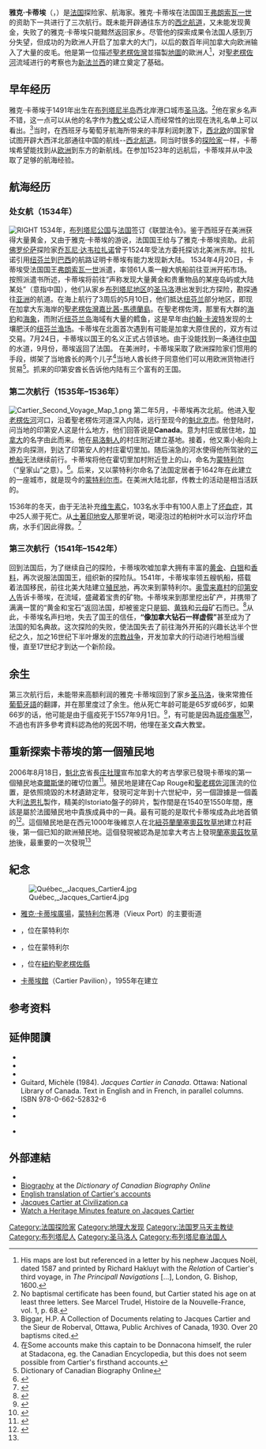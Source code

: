 {{noteTA
|T=zh-cn:雅克·卡蒂埃; zh-tw:雅克·卡蒂亞; zh-hk:澤·卡鐵耶;
|1=zh-cn:雅克·卡蒂埃; zh-tw:雅克·卡蒂亞; zh-hk:澤·卡鐵耶;
|2=zh-cn:卡蒂埃; zh-tw:卡蒂亞; zh-hk:卡鐵耶; 
|3=zh-cn:弗朗索瓦; zh-tw:法蘭索瓦;
}}
{{Infobox person
 | name             = 雅克·卡蒂埃
 | image            = Jacques Cartier 1851-1852.png
 | caption          = 卡蒂埃自画像，{{link-en|泰奥菲勒·阿梅尔|Théophile Hamel}}1844年创作
 | birth_date       = 1491年12月31日
 | birth_place      = {{flagicon image|Banniel Breizh 1.0.svg}} [[布列塔尼公国|布列塔尼公国]][[圣马洛|圣马洛]]
 | death_date       = {{death date and age|1557|9|1|1491|12|31}}
 | death_place      = {{flag|Kingdom of France|valois}}[[圣马洛|圣马洛]]
 | known_for        = 首位到访加拿大内陆的欧洲航海家
 | occupation       = 法国[[航海家|航海家]]和[[探险家|探险家]]
 | signature        = Jacques Cartier Signature.svg
}}
'''雅克·卡蒂埃'''（{{lang-fr|Jacques Cartier}}，{{bd|1491年|12月31日|1557年|9月1日|Cartier, Jacques}}）是[[法蘭西王國|法国]]探险家、航海家。雅克·卡蒂埃在法国国王[[弗朗索瓦一世_(法兰西)|弗朗索瓦一世]]的资助下一共进行了三次航行。既未能开辟通往东方的[[西北航道|西北航道]]，又未能发现黄金，失败了的雅克·卡蒂埃只能黯然返回家乡。尽管他的探索成果令法国人感到万分失望，但成功的为欧洲人开启了加拿大的大门，以后的数百年间加拿大向欧洲输入了大量的皮毛。他是第一位描述[[聖老楞佐灣|聖老楞佐灣]]並描製[[地圖|地圖]]的歐洲人<ref>His maps are lost but referenced in a letter by his nephew Jacques Noël, dated 1587 and printed by Richard Hakluyt with the ''Relation'' of Cartier's third voyage, in ''The Principall Navigations'' [...], London, G. Bishop, 1600.</ref>，对[[聖老楞佐河|聖老楞佐河]]流域进行的考察也为[[新法兰西|新法兰西]]的建立奠定了基础。

== 早年经历 ==
雅克·卡蒂埃于1491年出生在[[布列塔尼半岛|布列塔尼半岛]]西北岸港口城市[[圣马洛|圣马洛]]。<ref>No baptismal certificate has been found, but Cartier stated his age on at least three letters. See Marcel Trudel, Histoire de la Nouvelle-France, vol. 1, p. 68. </ref>他在家乡名声不错，这一点可以从他的名字作为[[教父|教父]]或公证人而经常性的出现在洗礼名单上可以看出。<ref>Biggar, H.P. A Collection of Documents relating to Jacques Cartier and the Sieur de Roberval, Ottawa, Public Archives of Canada, 1930. Over 20 baptisms cited.</ref>当时，在西班牙与葡萄牙航海所带来的丰厚利润刺激下，[[西北欧|西北欧]]的国家曾试图开辟大西洋北部通往中国的航线--[[西北航道|西北航道]]。同当时很多的[[探险家|探险家]]一样，卡蒂埃希望能找到从[[欧洲|欧洲]]到东方的新航线。在参加1523年的远航后，卡蒂埃并从中汲取了足够的航海经验。

== 航海经历 ==
=== 处女航（1534年） ===
[[File:Cartier_First_Voyage_Map_1.png|RIGHT]]
1534年，[[布列塔尼公国|布列塔尼公国]]与[[法国|法国]]签订《联盟法令》。鉴于西班牙在美洲获得大量黄金，又由于雅克·卡蒂埃的游说，法国国王给与了雅克·卡蒂埃资助。此前[[佛罗伦萨|佛罗伦萨]]探险家[[乔瓦尼·达韦拉扎诺|乔瓦尼·达韦拉扎诺]]曾于1524年受法方委托探访北美洲东岸。拉扎诺引用[[纽芬兰|纽芬兰]]到[[巴西|巴西]]的航路证明卡蒂埃有能力发现新大陆。
1534年4月20日，卡蒂埃受法国国王[[弗朗索瓦一世_(法兰西)|弗朗索瓦一世]]派遣，率领61人乘一艘大帆船前往亚洲开拓市场。按照派遣书所述，卡蒂埃将前往“声称发现大量黄金和贵重物品的某座岛屿或大陆某处”（意指中国），他们从家乡[[布列塔尼地区|布列塔尼地区]]的[[圣马洛|圣马洛]]港出发到北方探险，勘探通往[[亚洲|亚洲]]的航道。在海上航行了3周后的5月10日，他们抵达[[纽芬兰|纽芬兰]]部分地区，即现在加拿大东海岸的[[聖老楞佐灣|聖老楞佐灣]][[嘉比茜-馬德蘭島|嘉比茜-馬德蘭島]]。在聖老楞佐湾，那里有大群的[[海豹|海豹]]和[[海象|海象]]，而附近[[纽芬兰岛|纽芬兰岛]]海域有大量的鳕鱼，这是早年由[[约翰·卡波特|约翰·卡波特]]发现的土壤肥沃的[[纽芬兰渔场|纽芬兰渔场]]。卡蒂埃在{{le|沙勒尔湾|Chaleur Bay}}北面首次遇到有可能是加拿大原住民的{{link-en|米克马克人|Mi'kmaq}}，双方有过交易。7月24日，卡蒂埃以国王的名义正式占领该地。由于没能找到一条通往[[中国|中国]]的水道，9月份，蒂埃返回了法国。
在美洲时，卡蒂埃采取了欧洲探险家们惯用的手段，绑架了当地酋长的两个儿子<ref>在Some accounts make this captain to be Donnacona himself, the ruler at Stadacona, eg. the Canadian Encyclopedia, but this does not seem possible from Cartier's firsthand accounts. 
</ref>当地人酋长终于同意他们可以用欧洲货物进行贸易<ref>Dictionary of Canadian Biography Online </ref>。抓来的印第安酋长告诉他内陆有三个富有的王国。

=== 第二次航行（1535年–1536年）===
[[File:Cartier_Second_Voyage_Map_1.png|left]]
第二年5月，卡蒂埃再次北航。他进入[[聖老楞佐河|聖老楞佐河]]河口，沿着聖老楞佐河道深入内陆，远行至现今的[[魁北克市|魁北克市]]。他登陆时，问当地的印第安人这是什么地方，他们回答说是'''Canada'''。意为村庄或居住地，[[加拿大|加拿大]]的名字由此而来。他在[[易洛魁人|易洛魁人]]的村庄附近建立基地。接着，他又乘小船向上游方向探测，到达了印第安人的村庄霍切里加。随后湍急的河水使得他所驾驶的[[三桅船|三桅船]]无法继续前行。卡蒂埃将他在霍切里加村附近登上的山，命名为[[蒙特利尔|蒙特利尔]]（“皇家山”之意）。<ref>{{cite web | url=http://www.haokanbu.com/story/88997/ | title=蒙特利尔Lachine运河（Le Canal de Lachine） | accessdate=2015-07-15 | archive-url=https://web.archive.org/web/20150715094951/http://www.haokanbu.com/story/88997/ | archive-date=2015-07-15 | dead-url=yes }}</ref>。后来，又以蒙特利尔命名了法国定居者于1642年在此建立的一座城市，就是现今的[[蒙特利尔市|蒙特利尔市]]。在美洲大陆北部，传教士的活动是相当活跃的。

1536年的冬天，由于无法补充[[维生素C|维生素C]]，103名水手中有100人患上了[[坏血症|坏血症]]，其中25人濒于死亡。从[[土著|土著]][[印地安人|印地安人]]那里听说，喝浸泡过的柏树叶水可以治疗坏血病，水手们因此得救。<ref>{{cite web | url=http://www.shk.gov.cn/shhkkw/infodetail/?InfoID=87495e03-9d0e-46ec-bfa6-9d2d79b580b7&CategoryNum=029005 | title=古代航运人物——雅克 卡蒂埃（1491－1557） | accessdate=2015-07-15 }}{{dead link|date=2018年2月 |bot=InternetArchiveBot |fix-attempted=yes }}</ref>

=== 第三次航行（1541年–1542年） ===
回到法国后，为了继续自己的探险，卡蒂埃吹嘘加拿大拥有丰富的[[黄金|黄金]]、[[银|白银]]和[[香料|香料]]，再次说服法国国王，组织新的探险队。1541年，卡蒂埃率领五艘帆船，搭载着法国移民，前往北美大陆建立[[殖民地|殖民地]]，再次来到蒙特利尔。[[奥雪来嘉|奥雪来嘉村]]的[[印第安人|印第安人]]告诉卡蒂埃，在{{le|萨格奈河|Saguenay River}}流域，盛藏着宝贵的矿物。卡蒂埃来到那里挖出矿产，并携带了满满一筐的“黄金和宝石”返回法国，却被鉴定只是[[铜|铜]]、[[黄铁|黄铁]]和[[云母|云母]]矿石而已。<ref>{{cite web | url=http://www.tctd.net/html/71/n-7871.html | title=领袖与宗教－蒙特利尔的历史人物和事件 | publisher=同创同德 | date=2008-07-30 | accessdate=2015-07-15 | archive-url=https://web.archive.org/web/20160305224430/http://www.tctd.net/html/71/n-7871.html | archive-date=2016-03-05 | dead-url=yes }}</ref>从此，卡蒂埃名声扫地，失去了国王的信任，'''“像加拿大钻石一样虚假”'''甚至成为了法国的知名典故。这次探险的失败，使法国失去了前往海外开拓的兴趣长达半个世纪之久，加之16世纪下半叶爆发的[[宗教战争|宗教战争]]，开发加拿大的行动进行地相当缓慢，直至17世纪才到达一个新阶段。

== 余生 ==
第三次航行后，未能带来高额利润的雅克·卡蒂埃回到了家乡[[圣马洛|圣马洛]]，後來常擔任[[葡萄牙語|葡萄牙語]]的翻譯，并在那里度过了余生。他从死亡年龄可能是65岁或66岁，如果66岁的话，他可能是由于瘟疫死于1557年9月1日。<ref>{{cite web|url=http://www.pc.gc.ca/lhn-nhs/qc/cartierbrebeuf/natcul/natcul2_e.asp |title=Parks Canada — Cartier-Brébeuf National Historic Site of Canada — Natural Wonders & Cultural Treasures — Jacques Cartier, Explorer and Navigator |publisher=Pc.gc.ca |date=July 15, 2009 |accessdate=March 13, 2010 |deadurl=yes |archiveurl=https://web.archive.org/web/20070302174732/http://www.pc.gc.ca/lhn-nhs/qc/cartierbrebeuf/natcul/natcul2_e.asp |archivedate=2007-03-02}}</ref>，有可能是因為[[斑疹傷寒|斑疹傷寒]]<ref>{{cite book|url=http://books.google.com/books?id=ROUhAQAAIAAJ&lpg=PA277|title=The insurance cyclopeadia|author=Walford, Cornelius|year=1874|access-date=2015-07-22|archive-url=https://web.archive.org/web/20160429073804/https://books.google.com/books?id=ROUhAQAAIAAJ&lpg=PA277|archive-date=2016-04-29|dead-url=no}}</ref>，不過也有許多參考資料認為他的死因不明，他埋在圣文森大教堂。

==重新探索卡蒂埃的第一個殖民地==
2006年8月18日，[[魁北克|魁北克]]省長[[庄社理|庄社理]]宣布加拿大的考古學家已發現卡蒂埃的第一個殖民地[[查爾斯堡|查爾斯堡]]的確切位置<ref name=rediscovery>{{cite web|url=http://www.canada.com/topics/news/national/story.html?id=edd7eac6-f566-4011-87d7-82becfc883a2&k=48975 |title=Pottery shard unearths North America's first French settlement |publisher=canada.com |date=August 22, 2006 |accessdate=March 13, 2010 |deadurl=yes |archiveurl=https://web.archive.org/web/20090130061926/http://www.canada.com/topics/news/national/story.html?id=edd7eac6-f566-4011-87d7-82becfc883a2&k=48975 |archivedate=2009-01-30}}</ref>。殖民地是建在Cap Rouge和[[聖老楞佐河|聖老楞佐河]]匯流的位置，是依照燒毀的木材遺跡定年，發現可定年到十六世紀中，另一個證據是一個義大利[[法恩扎|法恩扎]]製作，精美的Istoriato盤子的碎片，製作間是在1540至1550年間，應該是屬於法國殖民地中貴族成員中的一員。最有可能的是取代卡蒂埃成為此地首領的{{le|Jean-François Roberval|Jean-François de la Roque de Roberval}}<ref>{{cite web |url=http://www.canada.com/topics/news/national/story.html?id=4978e603-f67e-4784-807d-7f3911c60829&k=27303 |title=Long-lost Jacques Cartier settlement rediscovered at Quebec City |publisher=canada.com |date=August 19, 2006 |accessdate=March 13, 2010 |deadurl=yes |archiveurl=https://web.archive.org/web/20090825043455/http://www.canada.com/topics/news/national/story.html?id=4978e603-f67e-4784-807d-7f3911c60829&k=27303 |archivedate=2009-08-25}}</ref>。這個殖民地是在西元1000年後維京人在北[[紐芬蘭與拉布拉多|紐芬蘭]][[蘭塞奧茲牧草地|蘭塞奧茲牧草地]]建立村莊後，第一個已知的歐洲殖民地。這個發現被認為是加拿大考古上發現[[蘭塞奧茲牧草地|蘭塞奧茲牧草地]]後，最重要的一次發現<ref name=rediscovery/>

==紀念==
[[File:Québec,_Jacques_Cartier4.jpg|thumb]]
* [[雅克·卡蒂埃廣場|雅克·卡蒂埃廣場]]，[[蒙特利尔|蒙特利尔]]舊港（Vieux Port）的主要街道
* {{le|雅克·卡蒂埃河|Jacques-Cartier River}}，位在蒙特利尔
* {{le|雅克·卡蒂埃橋|Jacques-Cartier Bridge}}，位在蒙特利尔
* {{le|雅克·卡蒂埃公園|Jacques-Cartier State Park}}，位在[[紐約|紐約]][[聖老楞佐縣|聖老楞佐縣]]
* [[卡蒂埃館|卡蒂埃館]]（Cartier Pavilion），1955年在{{le|圣让皇家军事学院|Royal Military College Saint-Jean}}建立

== 参考资料 ==
{{reflist}}

==延伸閱讀==
{{refbegin}}
* {{citation|last =Blashfield|first =Jean F|year =2002|title =Cartier: Jacques Cartier in search of the Northwest Passage|url =http://books.google.com/books?id=CnqewxxWnYUC&lpg=PA1|publisher =Compass Point Books|isbn =0-7565-0122-9|accessdate =2015-07-22|archive-date =2020-01-29|archive-url =https://web.archive.org/web/20200129080751/https://books.google.com/books?id=CnqewxxWnYUC&lpg=PA1|dead-url =no}}
* {{cite book|last=Cartier|first=Jacques|editor=Ramsay Cook|year=1993|title=The Voyages of Jacques Cartier|location=Toronto|publisher=University of Toronto Press|url=http://books.google.com/books?id=VcKEk7hRTmYC&lpg=PP1|isbn=0-8020-5015-8|access-date=2015-07-22|archive-date=2020-02-09|archive-url=https://web.archive.org/web/20200209183637/https://books.google.com/books?id=VcKEk7hRTmYC&lpg=PP1|dead-url=no}}
* {{citation|last = Greene|first = Meg|year = 2004|title = Jacques Cartier: Navigating the St. Lawrence River|url = http://books.google.com/books?id=jErEkbBDDzkC&lpg=PP1|publisher = Rosen Central|isbn = 0-8239-3624-4|accessdate = 2015-07-22|archive-date = 2019-12-23|archive-url = https://web.archive.org/web/20191223031833/https://books.google.com/books?id=jErEkbBDDzkC&lpg=PP1|dead-url = no}}
* Guitard, Michèle (1984). ''Jacques Cartier in Canada''. Ottawa: National Library of Canada. Text in English and in French, in parallel columns. ISBN 978-0-662-52832-6
* {{citation |last =Jacob |first = Yves |format = French version|year =2000 |title =Jacques Cartier
 |url =http://books.google.com/books?id=-b9R5DEo1eQC&lpg=PP1|publisher=Éditions l'Ancre de marine|isbn= 2-84141-145-1
}}
* {{cite book|last=Trudel|first=Marcel|year=1966|chapter=Cartier, Jacques|title=Dictionary of Canadian Biography|volume=Vol. 1|pages=154–172|location=Toronto|publisher=University of Toronto Press|url=http://www.biographi.ca/EN/ShowBio.asp?BioId=34229|access-date=2015-07-22|archive-date=2008-06-22|archive-url=https://web.archive.org/web/20080622171954/http://www.biographi.ca/EN/ShowBio.asp?BioId=34229|dead-url=no}}
* {{cite book|last=Trudel|first=Marcel |year=1973|title=The Beginnings of New France, 1524–1663|url=https://archive.org/details/beginningsofnewf0000trud|location=Toronto|publisher=McClelland and Stewart}} {{ASIN|B000RQPTDK}}
{{refend}}

==外部連結==
{{Commonscat|Jacques Cartier|雅克·卡蒂埃}}
* {{Gutenberg author |id=Cartier,+Jacques | name=Jacques Cartier}}
*[http://www.biographi.ca/009004-119.01-e.php?&id_nbr=107 Biography] {{WebCite|url=https://www.webcitation.org/6FsS9kBHI?url=http://www.biographi.ca/009004-119.01-e.php |date=20130414164421 |dateformat=iso }} at the ''Dictionary of Canadian Biography Online''
*[http://books.google.com/books?id=Grx1AAAAMAAJ&client=firefox-a&pg=PP10 English translation of Cartier's accounts] {{Wayback|url=http://books.google.com/books?id=Grx1AAAAMAAJ&client=firefox-a&pg=PP10 |date=20200131224932 }}
*[http://www.civilization.ca/vmnf/explor/explcd_e.html Jacques Cartier at Civilization.ca] {{Wayback|url=http://www.civilization.ca/vmnf/explor/explcd_e.html |date=20080913113726 }}
*[http://www.histori.ca/minutes/minute.do?id=10123 Watch a Heritage Minutes feature on Jacques Cartier] {{Wayback|url=http://www.histori.ca/minutes/minute.do?id=10123 |date=20100301080846 }}

{{Authority control}}

{{DEFAULTSORT:Cartier, Jacques}}
[[Category:法国探险家|Category:法国探险家]]
[[Category:地理大发现|Category:地理大发现]]
[[Category:法国罗马天主教徒|Category:法国罗马天主教徒]]
[[Category:布列塔尼人|Category:布列塔尼人]]
[[Category:圣马洛人|Category:圣马洛人]]
[[Category:布列塔尼裔法国人|Category:布列塔尼裔法国人]]